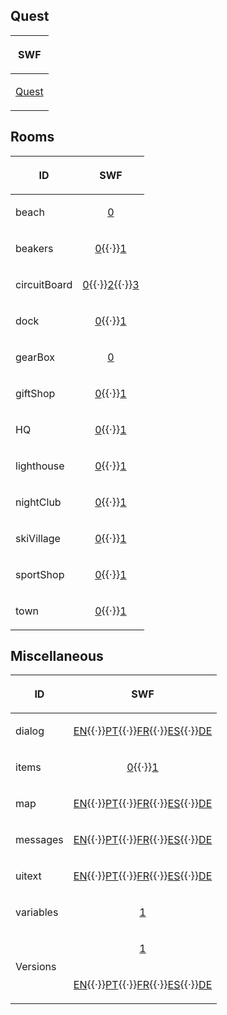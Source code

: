 ==Quest==
{|class="wikitable" style="margin: 1em auto;"
!SWF
|-
|[[Media:GamesQuestsQ10Quest.swf|Quest]]
|}

==Rooms==
{|class="wikitable" style="margin: 1em auto;"
!ID!!SWF
|-
|beach||align="center"|[[Media:GamesQuestsQ10CommonRoomsBeach.swf|0]]
|-
|beakers||align="center"|[[Media:GamesQuestsQ10CommonRoomsBeakers.swf|0]]{{·}}[[Media:GamesQuestsQ10CommonRoomsBeakers1.swf|1]]
|-
|circuitBoard||align="center"|[[Media:GamesQuestsQ10CommonRoomsCircuitBoard.swf|0]]{{·}}[[Media:GamesQuestsQ10CommonRoomsCircuitBoard2.swf|2]]{{·}}[[Media:GamesQuestsQ10CommonRoomsCircuitBoard3.swf|3]]
|-
|dock||align="center"|[[Media:GamesQuestsQ10CommonRoomsDock.swf|0]]{{·}}[[Media:GamesQuestsQ10CommonRoomsDock1.swf|1]]
|-
|gearBox||align="center"|[[Media:GamesQuestsQ10CommonRoomsGearBox.swf|0]]
|-
|giftShop||align="center"|[[Media:GamesQuestsQ10CommonRoomsGiftShop.swf|0]]{{·}}[[Media:GamesQuestsQ10CommonRoomsGiftShop1.swf|1]]
|-
|HQ||align="center"|[[Media:GamesQuestsQ10CommonRoomsHQ.swf|0]]{{·}}[[Media:GamesQuestsQ10CommonRoomsHQ1.swf|1]]
|-
|lighthouse||align="center"|[[Media:GamesQuestsQ10CommonRoomsLighthouse.swf|0]]{{·}}[[Media:GamesQuestsQ10CommonRoomsLighthouse1.swf|1]]
|-
|nightClub||align="center"|[[Media:GamesQuestsQ10CommonRoomsNightClub.swf|0]]{{·}}[[Media:GamesQuestsQ10CommonRoomsNightClub1.swf|1]]
|-
|skiVillage||align="center"|[[Media:GamesQuestsQ10CommonRoomsSkiVillage.swf|0]]{{·}}[[Media:GamesQuestsQ10CommonRoomsSkiVillage1.swf|1]]
|-
|sportShop||align="center"|[[Media:GamesQuestsQ10CommonRoomsSportShop.swf|0]]{{·}}[[Media:GamesQuestsQ10CommonRoomsSportShop1.swf|1]]
|-
|town||align="center"|[[Media:GamesQuestsQ10CommonRoomsTown.swf|0]]{{·}}[[Media:GamesQuestsQ10CommonRoomsTown1.swf|1]]
|}

==Miscellaneous==
{|class="wikitable" style="margin: 1em auto;"
!ID!!SWF
|-
|dialog||align="center"|[[Media:GamesQuestsQ10LangENMiscDialog.swf|EN]]{{·}}[[Media:GamesQuestsQ10LangPTMiscDialog.swf|PT]]{{·}}[[Media:GamesQuestsQ10LangFRMiscDialog.swf|FR]]{{·}}[[Media:GamesQuestsQ10LangESMiscDialog.swf|ES]]{{·}}[[Media:GamesQuestsQ10LangDEMiscDialog.swf|DE]]
|-
|items||align="center"|[[Media:GamesQuestsQ10CommonMiscItems.swf|0]]{{·}}[[Media:GamesQuestsQ10CommonMiscItems1.swf|1]]
|-
|map||align="center"|[[Media:GamesQuestsQ10LangENMiscMap.swf|EN]]{{·}}[[Media:GamesQuestsQ10LangPTMiscMap.swf|PT]]{{·}}[[Media:GamesQuestsQ10LangFRMiscMap.swf|FR]]{{·}}[[Media:GamesQuestsQ10LangESMiscMap.swf|ES]]{{·}}[[Media:GamesQuestsQ10LangDEMiscMap.swf|DE]]
|-
|messages||align="center"|[[Media:GamesQuestsQ10LangENMiscMessages.swf|EN]]{{·}}[[Media:GamesQuestsQ10LangPTMiscMessages.swf|PT]]{{·}}[[Media:GamesQuestsQ10LangFRMiscMessages.swf|FR]]{{·}}[[Media:GamesQuestsQ10LangESMiscMessages.swf|ES]]{{·}}[[Media:GamesQuestsQ10LangDEMiscMessages.swf|DE]]
|-
|uitext||align="center"|[[Media:GamesQuestsQ10LangENMiscUitext.swf|EN]]{{·}}[[Media:GamesQuestsQ10LangPTMiscUitext.swf|PT]]{{·}}[[Media:GamesQuestsQ10LangFRMiscUitext.swf|FR]]{{·}}[[Media:GamesQuestsQ10LangESMiscUitext.swf|ES]]{{·}}[[Media:GamesQuestsQ10LangDEMiscUitext.swf|DE]]
|-
|variables||align="center"|[[Media:GamesQuestsQ10CommonMiscVariables.swf|1]]
|-
|rowspan="2"|Versions||align="center"|[[Media:GamesQuestsQ10CommonMiscVersions.swf|1]]
|-
|align="center"|[[Media:GamesQuestsQ10LangENMiscVersions.swf|EN]]{{·}}[[Media:GamesQuestsQ10LangPTMiscVersions.swf|PT]]{{·}}[[Media:GamesQuestsQ10LangFRMiscVersions.swf|FR]]{{·}}[[Media:GamesQuestsQ10LangESMiscVersions.swf|ES]]{{·}}[[Media:GamesQuestsQ10LangDEMiscVersions.swf|DE]]
|}